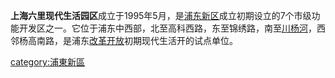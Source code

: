 {{unreferenced|time=2013-09-26T03:18:13+00:00}}
'''上海六里现代生活园区'''成立于1995年5月，是[[浦东新区|浦东新区]]成立初期设立的7个市级功能开发区之一。它位于浦东中西部，北至高科西路，东至锦绣路，南至[[川杨河|川杨河]]，西邻杨高南路，是浦东[[改革开放|改革开放]]初期现代生活开的试点单位。

[[category:浦東新區|category:浦東新區]]